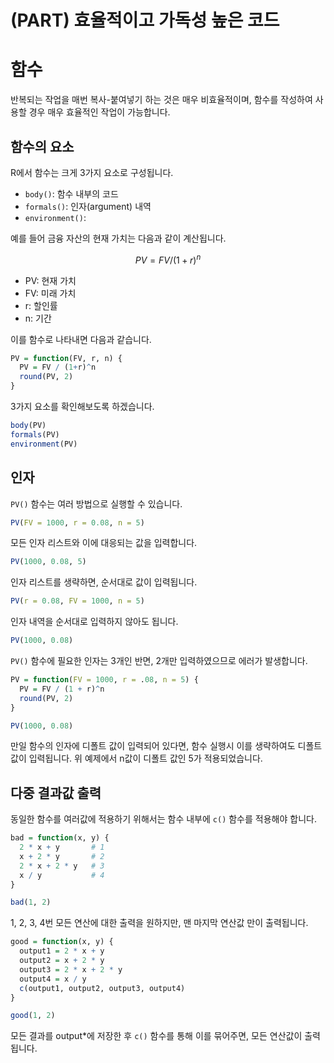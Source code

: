 # (PART) 효율적이고 가독성 높은 코드 {-}

# 함수

반복되는 작업을 매번 복사-붙여넣기 하는 것은 매우 비효율적이며, 함수를 작성하여 사용할 경우 매우 효율적인 작업이 가능합니다.

## 함수의 요소

R에서 함수는 크게 3가지 요소로 구성됩니다.

- `body()`: 함수 내부의 코드
- `formals()`: 인자(argument) 내역
- `environment()`: 

예를 들어 금융 자산의 현재 가치는 다음과 같이 계산됩니다.

$$PV = FV / (1+r)^n$$

- PV: 현재 가치
- FV: 미래 가치
- r: 할인률
- n: 기간

이를 함수로 나타내면 다음과 같습니다.

```r
PV = function(FV, r, n) {
  PV = FV / (1+r)^n
  round(PV, 2)
}
```

3가지 요소를 확인해보도록 하겠습니다.

```r
body(PV)
formals(PV)
environment(PV)
```

## 인자

`PV()` 함수는 여러 방법으로 실행할 수 있습니다.

```r
PV(FV = 1000, r = 0.08, n = 5)
```

모든 인자 리스트와 이에 대응되는 값을 입력합니다.

```r
PV(1000, 0.08, 5)
```

인자 리스트를 생략하면, 순서대로 값이 입력됩니다.

```r
PV(r = 0.08, FV = 1000, n = 5)
```

인자 내역을 순서대로 입력하지 않아도 됩니다.

```r
PV(1000, 0.08)
```

`PV()` 함수에 필요한 인자는 3개인 반면, 2개만 입력하였으므로 에러가 발생합니다.

```r
PV = function(FV = 1000, r = .08, n = 5) {
  PV = FV / (1 + r)^n
  round(PV, 2)
}

PV(1000, 0.08)
```

만일 함수의 인자에 디폴트 값이 입력되어 있다면, 함수 실행시 이를 생략하여도 디폴트 값이 입력됩니다. 위 예제에서 n값이 디폴트 값인 5가 적용되었습니다.

## 다중 결과값 출력

동일한 함수를 여러값에 적용하기 위해서는 함수 내부에 `c()` 함수를 적용해야 합니다.

```r
bad = function(x, y) {
  2 * x + y       # 1
  x + 2 * y       # 2
  2 * x + 2 * y   # 3  
  x / y           # 4
}

bad(1, 2)
```

1, 2, 3, 4번 모든 연산에 대한 출력을 원하지만, 맨 마지막 연산값 만이 출력됩니다.

```r
good = function(x, y) {
  output1 = 2 * x + y
  output2 = x + 2 * y
  output3 = 2 * x + 2 * y
  output4 = x / y
  c(output1, output2, output3, output4)
}

good(1, 2)
```

모든 결과를 output*에 저장한 후 `c()` 함수를 통해 이를 묶어주면, 모든 연산값이 출력됩니다.


